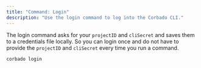 ```yaml
---
title: "Command: Login"
description: "Use the login command to log into the Corbado CLI."
---
```


The login command asks for your `projectID` and `cliSecret` and saves them to a credentials file locally. So you can login once and do not have to provide the `projectID` and `cliSecret` every time you run a command.

`corbado login`